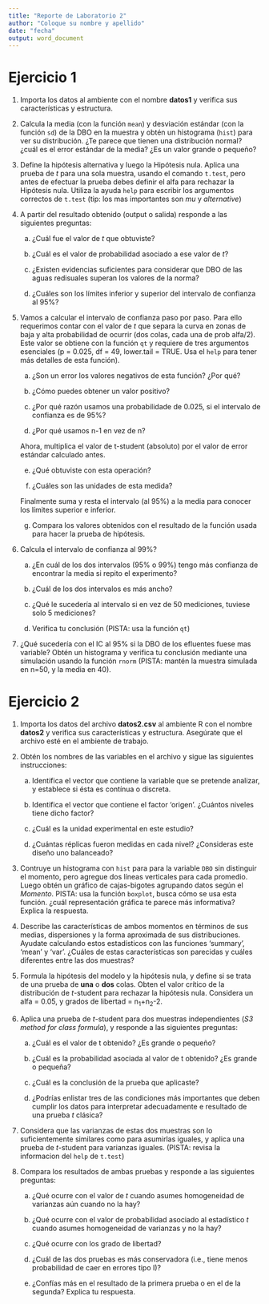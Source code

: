 ```yaml
---
title: "Reporte de Laboratorio 2"
author: "Coloque su nombre y apellido"
date: "fecha"
output: word_document
---
```


# Ejercicio 1

1. Importa los datos al ambiente con el nombre **datos1** y verifica sus características y estructura. 

2. Calcula la media (con la función `mean`) y desviación estándar (con la función `sd`) de la DBO en la muestra y obtén un histograma (`hist`) para ver su distribución. ¿Te parece que tienen una distribución normal? ¿cuál es el error estándar de la media? ¿Es un valor grande o pequeño?

3. Define la hipótesis alternativa y luego la Hipótesis nula. Aplica una prueba de *t* para una sola muestra, usando el comando `t.test`, pero antes de efectuar la prueba debes definir el alfa para rechazar la Hipótesis nula. Utiliza la ayuda `help` para escribir los argumentos correctos de `t.test` (tip: los mas importantes son *mu* y *alternative*)

4. A partir del resultado obtenido (output o salida) responde a las siguientes preguntas:
    
    a) ¿Cuál fue el valor de *t* que obtuviste? 
    
    b) ¿Cuál es el valor de probabilidad asociado a ese valor de *t*?
    
    c) ¿Existen evidencias suficientes para considerar que DBO de las aguas redisuales superan los valores de la norma?
    
    d) ¿Cuáles son los límites inferior y superior del intervalo de confianza al 95%? 


5. Vamos a calcular el intervalo de confianza paso por paso. Para ello requerimos contar con el valor de *t* que separa la curva en zonas de baja y alta probabilidad de ocurrir (dos colas, cada una de prob alfa/2). Este valor se obtiene con la función `qt` y requiere de tres argumentos esenciales (p = 0.025, df = 49, lower.tail = TRUE. Usa el `help` para tener más detalles de esta función).
    
    a) ¿Son un error los valores negativos de esta función? ¿Por qué? 

    b) ¿Cómo puedes obtener un valor positivo?

    c) ¿Por qué razón usamos una probabilidade de 0.025, si el intervalo de confianza es de 95%?

    d) ¿Por qué usamos n-1 en vez de n?

    Ahora, multiplica el valor de t-student (absoluto) por el valor de error estándar calculado antes.

    e) ¿Qué obtuviste con esta operación? 

    f) ¿Cuáles son las unidades de esta medida?

    Finalmente suma y resta el intervalo (al 95%) a la media para conocer los límites superior e inferior. 

    g) Compara los valores obtenidos con el resultado de la función usada para hacer la prueba de hipótesis.

8. Calcula el intervalo de confianza al 99%? 

    a) ¿En cuál de los dos intervalos (95% o 99%) tengo más confianza de encontrar la media si repito el experimento?

    b) ¿Cuál de los dos intervalos es más ancho?

    c) ¿Qué le sucedería al intervalo si en vez de 50 mediciones, tuviese solo 5 mediciones?

    d) Verifica tu conclusión (PISTA: usa la función `qt`)

9. ¿Qué sucedería con el IC al 95% si la DBO de los efluentes fuese mas variable? Obtén un histograma y verifica tu conclusión mediante una simulación usando la función `rnorm` (PISTA: mantén la muestra simulada en n=50, y la media en 40).

# Ejercicio 2

1. Importa los datos del archivo **datos2.csv** al ambiente R con el nombre **datos2** y verifica sus características y estructura. Asegúrate que el archivo esté en el ambiente de trabajo.

2. Obtén los nombres de las variables en el archivo y sigue las siguientes instrucciones:
   
    a) Identifica el vector que contiene la variable que se pretende analizar, y establece si ésta es contínua o discreta.
    
    b) Identifica el vector que contiene el factor 'origen'. ¿Cuántos niveles tiene dicho factor? 
    
    c) ¿Cuál es la unidad experimental en este estudio?
    
    d) ¿Cuántas réplicas fueron medidas en cada nivel? ¿Consideras este diseño uno balanceado?
   
3. Contruye un histograma con `hist` para para la variable `DBO` sin distinguir el momento, pero agregue dos líneas verticales para cada promedio. Luego obtén un gráfico de cajas-bigotes agrupando datos según el *Momento*. PISTA: usa la función `boxplot`, busca cómo se usa esta función. ¿cuál representación gráfica te parece más informativa? Explica la respuesta.


4. Describe las características de ambos momentos en términos de sus medias, dispersiones y la forma aproximada de sus distribuciones. Ayudate calculando estos estadísticos con las funciones 'summary', 'mean' y 'var'. ¿Cuáles de estas características son parecidas y cuáles diferentes entre las dos muestras?
 

5. Formula la hipótesis del modelo y la hipótesis nula, y define si se trata de una prueba de **una** o **dos** colas. Obten el valor crítico de la distribución de *t*-student para rechazar la hipótesis nula. Considera un alfa = 0.05, y grados de libertad = n~1~+n~2~-2.
 
 
6. Aplica una prueba de *t*-student para dos muestras independientes (*S3 method for class formula*), y responde a las siguientes preguntas:
    
    a) ¿Cuál es el valor de t obtenido? ¿Es grande o pequeño?

    b) ¿Cuál es la probabilidad asociada al valor de t obtenido? ¿Es grande o pequeña?

    c) ¿Cuál es la conclusión de la prueba que aplicaste?

    d) ¿Podrías enlistar tres de las condiciones más importantes que deben cumplir los datos para interpretar adecuadamente e resultado de una prueba *t* clásica?
   
7. Considera que las varianzas de estas dos muestras son lo suficientemente similares como para asumirlas iguales, y aplica una prueba de *t*-student para varianzas iguales. (PISTA: revisa la informacion del `help` de `t.test`)


8. Compara los resultados de ambas pruebas y responde a las siguientes preguntas:

    a) ¿Qué ocurre con el valor de *t* cuando asumes homogeneidad de varianzas aún cuando no la hay?

    b) ¿Qué ocurre con el valor de probabilidad asociado al estadístico *t* cuando asumes homogeneidad de varianzas y no la hay?

    c) ¿Qué ocurre con los grado de libertad?

    d) ¿Cuál de las dos pruebas es más conservadora (i.e., tiene menos probabilidad de caer en errores tipo I)?
    e) ¿Confías más en el resultado de la primera prueba o en el de la segunda? Explica tu respuesta. 